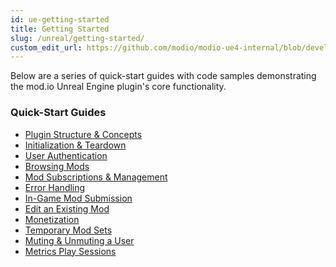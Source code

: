 ```yaml
---
id: ue-getting-started
title: Getting Started
slug: /unreal/getting-started/
custom_edit_url: https://github.com/modio/modio-ue4-internal/blob/develop/Plugins/Modio/Doc/doc_root/en-us/getting-started/getting-started.mdx
---
```


Below are a series of quick-start guides with code samples demonstrating the mod.io Unreal Engine plugin's core functionality.

### Quick-Start Guides

- [Plugin Structure & Concepts](plugin-structure)
- [Initialization & Teardown](initialization)
- [User Authentication](user-authentication)
- [Browsing Mods](browsing-mods)
- [Mod Subscriptions & Management](mod-subscriptions)
- [Error Handling](error-handling)
- [In-Game Mod Submission](submit-mods)
- [Edit an Existing Mod](edit-mods)
- [Monetization](monetization)
- [Temporary Mod Sets](temporary-mods)
- [Muting & Unmuting a User](mute-user)
- [Metrics Play Sessions](metrics-play-sessions)